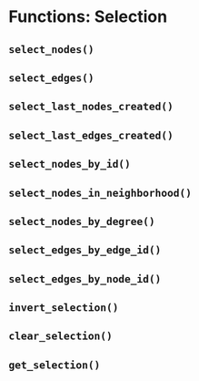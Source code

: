 # Functions: Selection {#fcns_selection}



## `select_nodes()`


## `select_edges()`


## `select_last_nodes_created()`


## `select_last_edges_created()`


## `select_nodes_by_id()`


## `select_nodes_in_neighborhood()`


## `select_nodes_by_degree()`


## `select_edges_by_edge_id()`


## `select_edges_by_node_id()`


## `invert_selection()`


## `clear_selection()`


## `get_selection()`

